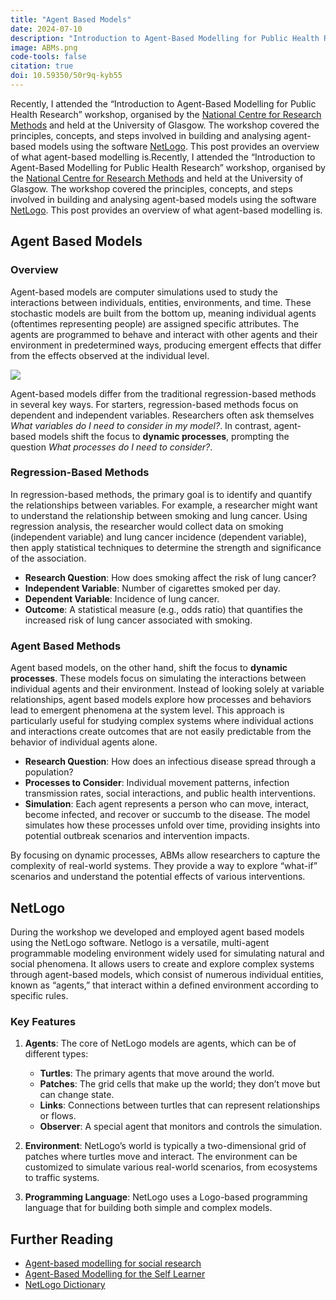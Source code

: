 ```yaml
---
title: "Agent Based Models"
date: 2024-07-10
description: "Introduction to Agent-Based Modelling for Public Health Research workshop"
image: ABMs.png
code-tools: false
citation: true
doi: 10.59350/50r9q-kyb55
---
```


Recently, I attended the "Introduction to Agent-Based Modelling for Public Health Research" workshop, organised by the [National Centre for Research Methods](https://www.ncrm.ac.uk/) and held at the University of Glasgow. The workshop covered the principles, concepts, and steps involved in building and analysing agent-based models using the software [NetLogo](https://github.com/NetLogo/NetLogo). This post provides an overview of what agent-based modelling is.Recently, I attended the "Introduction to Agent-Based Modelling for Public Health Research" workshop, organised by the [National Centre for Research Methods](https://www.ncrm.ac.uk/) and held at the University of Glasgow. The workshop covered the principles, concepts, and steps involved in building and analysing agent-based models using the software [NetLogo](https://github.com/NetLogo/NetLogo). This post provides an overview of what agent-based modelling is.

## Agent Based Models

### Overview

Agent-based models are computer simulations used to study the interactions between individuals, entities, environments, and time. These stochastic models are built from the bottom up, meaning individual agents (oftentimes representing people) are assigned specific attributes. The agents are programmed to behave and interact with other agents and their environment in predetermined ways, producing emergent effects that differ from the effects observed at the individual level.

![](./ABMs.png){.lightbox}

Agent-based models differ from the traditional regression-based methods in several key ways. For starters, regression-based methods focus on dependent and independent variables. Researchers often ask themselves *What variables do I need to consider in my model?*. In contrast, agent-based models shift the focus to **dynamic processes**, prompting the question *What processes do I need to consider?*.

### Regression-Based Methods

In regression-based methods, the primary goal is to identify and quantify the relationships between variables. For example, a researcher might want to understand the relationship between smoking and lung cancer. Using regression analysis, the researcher would collect data on smoking (independent variable) and lung cancer incidence (dependent variable), then apply statistical techniques to determine the strength and significance of the association.

-   **Research Question**: How does smoking affect the risk of lung cancer?
-   **Independent Variable**: Number of cigarettes smoked per day.
-   **Dependent Variable**: Incidence of lung cancer.
-   **Outcome**: A statistical measure (e.g., odds ratio) that quantifies the increased risk of lung cancer associated with smoking.

### Agent Based Methods

Agent based models, on the other hand, shift the focus to **dynamic processes**. These models focus on simulating the interactions between individual agents and their environment. Instead of looking solely at variable relationships, agent based models explore how processes and behaviors lead to emergent phenomena at the system level. This approach is particularly useful for studying complex systems where individual actions and interactions create outcomes that are not easily predictable from the behavior of individual agents alone.

-   **Research Question**: How does an infectious disease spread through a population?
-   **Processes to Consider**: Individual movement patterns, infection transmission rates, social interactions, and public health interventions.
-   **Simulation**: Each agent represents a person who can move, interact, become infected, and recover or succumb to the disease. The model simulates how these processes unfold over time, providing insights into potential outbreak scenarios and intervention impacts.

By focusing on dynamic processes, ABMs allow researchers to capture the complexity of real-world systems. They provide a way to explore "what-if" scenarios and understand the potential effects of various interventions.

## NetLogo

During the workshop we developed and employed agent based models using the NetLogo software. Netlogo is a versatile, multi-agent programmable modeling environment widely used for simulating natural and social phenomena. It allows users to create and explore complex systems through agent-based models, which consist of numerous individual entities, known as "agents," that interact within a defined environment according to specific rules.

### Key Features

1.  **Agents**: The core of NetLogo models are agents, which can be of different types:

    -   **Turtles**: The primary agents that move around the world.
    -   **Patches**: The grid cells that make up the world; they don't move but can change state.
    -   **Links**: Connections between turtles that can represent relationships or flows.
    -   **Observer**: A special agent that monitors and controls the simulation.

2.  **Environment**: NetLogo's world is typically a two-dimensional grid of patches where turtles move and interact. The environment can be customized to simulate various real-world scenarios, from ecosystems to traffic systems.

3.  **Programming Language**: NetLogo uses a Logo-based programming language that for building both simple and complex models.

## Further Reading

-   [Agent-based modelling for social research](https://www.ncrm.ac.uk/resources/online/ABM_index.php)
-   [Agent-Based Modelling for the Self Learner](https://research.criticalconnections.com.au/abmbook/)
-   [NetLogo Dictionary](https://ccl.northwestern.edu/netlogo/docs/dictionary.html)
